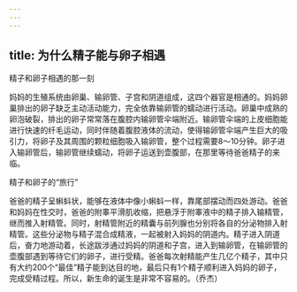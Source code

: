 ```yaml
---
---
---
```

title: 为什么精子能与卵子相遇
---




精子和卵子相遇的那一刻



妈妈的生殖系统由卵巢、输卵管、子宫和阴道组成，这四个器官是相通的。妈妈卵巢排出的卵子缺乏主动活动能力，完全依靠输卵管的蠕动进行活动。卵巢中成熟的卵泡破裂，排出的卵子常常落在腹腔内输卵管伞端附近。输卵管伞端的上皮细胞能进行快速的纤毛运动，同时伴随着腹腔液体的流动，使得输卵管伞端产生巨大的吸引力，将卵子及其周围的颗粒细胞吸入输卵管，整个过程需要8～10分钟。卵子进入输卵管后，输卵管继续蠕动，将卵子运送到壶腹部，在那里等待爸爸精子的来临。

精子和卵子的“旅行”



爸爸的精子呈蝌蚪状，能够在液体中像小蝌蚪一样，靠尾部摆动而四处游动。爸爸和妈妈在性交时，爸爸的附睾平滑肌收缩，把悬浮于附睾液中的精子排入输精管，继而推入射精管。同时，射精管附近的精囊与前列腺也分别将各自的分泌物排入射精管。这些分泌物与精子混合成精液，一起被射入妈妈的阴道内。精子进入阴道后，奋力地游动着，长途跋涉通过妈妈的阴道和子宫，进入到输卵管，在输卵管的壶腹部遇到等待它们的卵子，进行受精。爸爸每次射精能产生几亿个精子，其中只有大约200个“最佳”精子能到达目的地，最后只有1个精子顺利进入妈妈的卵子，完成受精过程。所以，新生命的诞生是非常不容易的。（乔杰）